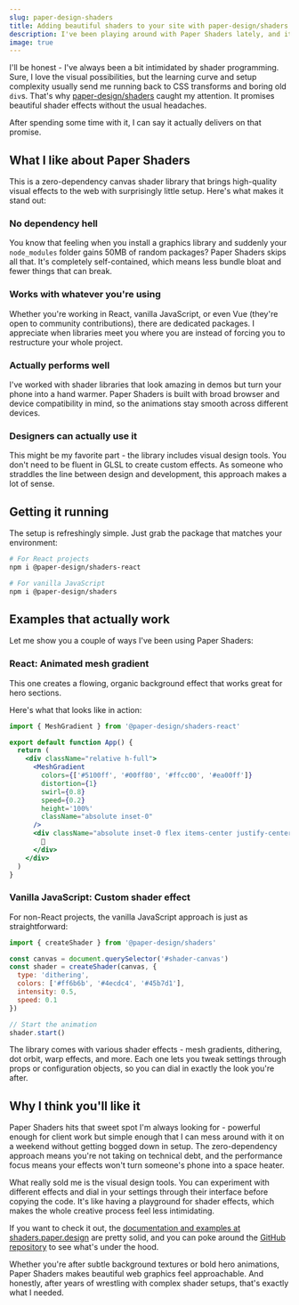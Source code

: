 ```yaml
---
slug: paper-design-shaders
title: Adding beautiful shaders to your site with paper-design/shaders
description: I've been playing around with Paper Shaders lately, and it's honestly refreshing to find a shader library that doesn't make you jump through hoops. Here's what makes it worth checking out.
image: true
---
```


I'll be honest - I've always been a bit intimidated by shader programming. Sure, I love the visual possibilities, but the learning curve and setup complexity usually send me running back to CSS transforms and boring old `div`s. That's why [paper-design/shaders](https://github.com/paper-design/shaders) caught my attention. It promises beautiful shader effects without the usual headaches.

After spending some time with it, I can say it actually delivers on that promise.

## What I like about Paper Shaders

This is a zero-dependency canvas shader library that brings high-quality visual effects to the web with surprisingly little setup. Here's what makes it stand out:

### No dependency hell
You know that feeling when you install a graphics library and suddenly your `node_modules` folder gains 50MB of random packages? Paper Shaders skips all that. It's completely self-contained, which means less bundle bloat and fewer things that can break.

### Works with whatever you're using
Whether you're working in React, vanilla JavaScript, or even Vue (they're open to community contributions), there are dedicated packages. I appreciate when libraries meet you where you are instead of forcing you to restructure your whole project.

### Actually performs well
I've worked with shader libraries that look amazing in demos but turn your phone into a hand warmer. Paper Shaders is built with broad browser and device compatibility in mind, so the animations stay smooth across different devices.

### Designers can actually use it
This might be my favorite part - the library includes visual design tools. You don't need to be fluent in GLSL to create custom effects. As someone who straddles the line between design and development, this approach makes a lot of sense.

## Getting it running

The setup is refreshingly simple. Just grab the package that matches your environment:

```bash
# For React projects
npm i @paper-design/shaders-react

# For vanilla JavaScript
npm i @paper-design/shaders
```

## Examples that actually work

Let me show you a couple of ways I've been using Paper Shaders:

### React: Animated mesh gradient

This one creates a flowing, organic background effect that works great for hero sections.

Here's what that looks like in action:

```jsx live
import { MeshGradient } from '@paper-design/shaders-react'

export default function App() {
  return (
    <div className="relative h-full">
      <MeshGradient
        colors={['#5100ff', '#00ff80', '#ffcc00', '#ea00ff']}
        distortion={1}
        swirl={0.8}
        speed={0.2}
        height='100%'
        className="absolute inset-0"
      />
      <div className="absolute inset-0 flex items-center justify-center">
        👋
      </div>
    </div>
  )
}

```

### Vanilla JavaScript: Custom shader effect

For non-React projects, the vanilla JavaScript approach is just as straightforward:

```javascript
import { createShader } from '@paper-design/shaders'

const canvas = document.querySelector('#shader-canvas')
const shader = createShader(canvas, {
  type: 'dithering',
  colors: ['#ff6b6b', '#4ecdc4', '#45b7d1'],
  intensity: 0.5,
  speed: 0.1
})

// Start the animation
shader.start()
```

The library comes with various shader effects - mesh gradients, dithering, dot orbit, warp effects, and more. Each one lets you tweak settings through props or configuration objects, so you can dial in exactly the look you're after.

## Why I think you'll like it

Paper Shaders hits that sweet spot I'm always looking for - powerful enough for client work but simple enough that I can mess around with it on a weekend without getting bogged down in setup. The zero-dependency approach means you're not taking on technical debt, and the performance focus means your effects won't turn someone's phone into a space heater.

What really sold me is the visual design tools. You can experiment with different effects and dial in your settings through their interface before copying the code. It's like having a playground for shader effects, which makes the whole creative process feel less intimidating.

If you want to check it out, the [documentation and examples at shaders.paper.design](https://shaders.paper.design) are pretty solid, and you can poke around the [GitHub repository](https://github.com/paper-design/shaders) to see what's under the hood.

Whether you're after subtle background textures or bold hero animations, Paper Shaders makes beautiful web graphics feel approachable. And honestly, after years of wrestling with complex shader setups, that's exactly what I needed.